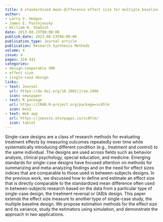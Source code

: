 ```yaml
---
title: A standardized mean difference effect size for multiple baseline designs
author:
- Larry V. Hedges
- James E. Pustejovsky
- William R. Shadish
date: 2013-08-23T00:00:00
publish_date: 2013-08-23T00:00:00
publication_type: Journal article
publication: Research Synthesis Methods
volume: 4
issue: 4
pages: 324-341
categories:
- design-comparable SMD
- effect size
- single-case design
links:
- text: Journal
  url: https://dx.doi.org/10.1002/jrsm.1086
  icon: newspaper
- text: R package
  url: https://CRAN.R-project.org/package=scdhlm
  icon: box2
- text: Web app
  url: https://jepusto.shinyapps.io/scdhlm/
  icon: tablet
---
```


Single-case designs are a class of research methods for evaluating treatment effects by measuring outcomes repeatedly over time while systematically introducing different condition (e.g., treatment and control) to the same individual. The designs are used across fields such as behavior analysis, clinical psychology, special education, and medicine. Emerging standards for single-case designs have focused attention on methods for summarizing and meta-analyzing findings and on the need for effect sizes indices that are comparable to those used in between-subjects designs. In the previous work, we discussed how to define and estimate an effect size that is directly comparable to the standardized mean difference often used in between-subjects research based on the data from a particular type of single-case design, the treatment reversal or (AB)k design. This paper extends the effect size measure to another type of single-case study, the multiple baseline design. We propose estimation methods for the effect size and its variance, study the estimators using simulation, and demonstrate the approach in two applications.

